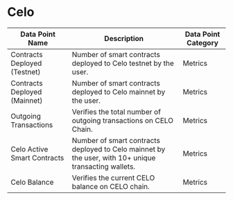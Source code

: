 
# Celo


| Data Point Name | Description | Data Point Category |
|-----------------|-------------|---------------------|
| Contracts Deployed (Testnet) | Number of smart contracts deployed to Celo testnet by the user. | <span className="badge badge--primary">Metrics</span> |
| Contracts Deployed (Mainnet) | Number of smart contracts deployed to Celo mainnet by the user. | <span className="badge badge--primary">Metrics</span> |
| Outgoing Transactions | Verifies the total number of outgoing transactions on CELO Chain. | <span className="badge badge--primary">Metrics</span> |
| Celo Active Smart Contracts | Number of smart contracts deployed to Celo mainnet by the user, with 10+ unique transacting wallets. | <span className="badge badge--primary">Metrics</span> |
| Celo Balance | Verifies the current CELO balance on CELO chain. | <span className="badge badge--primary">Metrics</span> |

